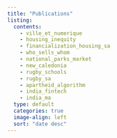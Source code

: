 ---
title: "Publications"
listing:
  contents: 
    - ville_et_numerique
    - housing_inequity
    - financialization_housing_sa
    - who_sells_whom
    - national_parks_market
    - new_caledonia
    - rugby_schools
    - rugby_sa
    - apartheid_algorithm
    - india_fintech
    - india_ma
  type: default
  categories: true
  image-align: left
  sort: "date desc"
---




